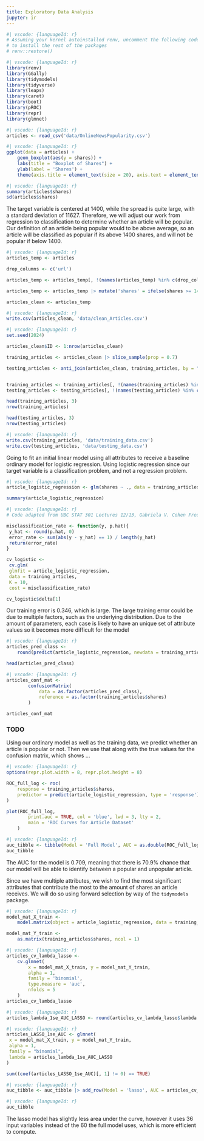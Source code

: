 ```yaml
---
title: Exploratory Data Analysis
jupyter: ir
---
```


```r
#| vscode: {languageId: r}
# Assuming your kernel autoinstalled renv, uncomment the following code
# to install the rest of the packages
# renv::restore()
```

```r
#| vscode: {languageId: r}
library(renv)
library(GGally)
library(tidymodels)
library(tidyverse)
library(leaps)
library(caret)
library(boot)
library(pROC)
library(repr)
library(glmnet)
```

```r
#| vscode: {languageId: r}
articles <- read_csv('data/OnlineNewsPopularity.csv')
```



```r
#| vscode: {languageId: r}
ggplot(data = articles) +
    geom_boxplot(aes(y = shares)) +
    labs(title = "Boxplot of Shares") +
    ylab(label = 'Shares') +
    theme(axis.title = element_text(size = 20), axis.text = element_text(size = 15), title = element_text(size = 25))
```

```r
#| vscode: {languageId: r}
summary(articles$shares)
sd(articles$shares)
```

The target variable is centered at 1400, while the spread is quite large, with a standard deviation of 11627. Therefore, we will adjust our work from regression to classification to determine whether an article will be popular. Our definition of an article being popular would to be above average, so an article will be classified as popular if its above 1400 shares, and will not be popular if below 1400.

```r
#| vscode: {languageId: r}
articles_temp <- articles

drop_columns <- c('url')

articles_temp <- articles_temp[, !(names(articles_temp) %in% c(drop_columns))]#, one_hot_columns))]

articles_temp <- articles_temp |> mutate('shares' = ifelse(shares >= 1400, 1 , 0))

articles_clean <- articles_temp
```

```r
#| vscode: {languageId: r}
write.csv(articles_clean, 'data/clean_Articles.csv')
```


```r
#| vscode: {languageId: r}
set.seed(2024)

articles_clean$ID <- 1:nrow(articles_clean)

training_articles <- articles_clean |> slice_sample(prop = 0.7)

testing_articles <- anti_join(articles_clean, training_articles, by = "ID")


training_articles <- training_articles[, !(names(training_articles) %in% c('ID'))]
testing_articles <- testing_articles[, !(names(testing_articles) %in% c('ID'))]

head(training_articles, 3)
nrow(training_articles)

head(testing_articles, 3)
nrow(testing_articles)
```

```r
#| vscode: {languageId: r}
write.csv(training_articles, 'data/training_data.csv')
write.csv(testing_articles, 'data/testing_data.csv')
```

Going to fit an initial linear model using all attributes to receive a baseline ordinary model for logistic regression. Using logistic regression since our target variable is a classification problem, and not a regression problem.

```r
#| vscode: {languageId: r}
article_logistic_regression <- glm(shares ~ ., data = training_articles, family = binomial)

summary(article_logistic_regression)
```

```r
#| vscode: {languageId: r}
# Code adapted from UBC STAT 301 Lectures 12/13, Gabriela V. Cohen Freue 2022

misclassification_rate <- function(y, p.hat){
 y_hat <- round(p.hat, 0)
 error_rate <- sum(abs(y - y_hat) == 1) / length(y_hat)
 return(error_rate)
}

cv_logistic <-
 cv.glm(
 glmfit = article_logistic_regression,
 data = training_articles,
 K = 10,
 cost = misclassification_rate)

cv_logistic$delta[1]
```

Our training error is 0.346, which is large. The large training error could be due to multiple factors, such as the underlying distribution. Due to the amount of parameters, each case is likely to have an unique set of attribute values so it becomes more difficult for the model

```r
#| vscode: {languageId: r}
articles_pred_class <- 
    round(predict(article_logistic_regression, newdata = training_articles, type = 'response'), 0)

head(articles_pred_class)
```

```r
#| vscode: {languageId: r}
articles_conf_mat <- 
        confusionMatrix(
            data = as.factor(articles_pred_class),
            reference = as.factor(training_articles$shares)
        )

articles_conf_mat
```

### TODO
Using our ordinary model as well as the training data, we predict whether an article is popular or not. Then we use that along with the true values for the confusion matrix, which shows ...

```r
#| vscode: {languageId: r}
options(repr.plot.width = 8, repr.plot.height = 8)

ROC_full_log <- roc(
    response = training_articles$shares,
    predictor = predict(article_logistic_regression, type = 'response')
)

plot(ROC_full_log,
        print.auc = TRUE, col = 'blue', lwd = 3, lty = 2,
        main = 'ROC Curves for Article Dataset'
    )
```

```r
#| vscode: {languageId: r}
auc_tibble <- tibble(Model = 'Full Model', AUC = as.double(ROC_full_log$auc))
auc_tibble
```

The AUC for the model is 0.709, meaning that there is 70.9% chance that our model will be able to identify between a popular and unpopular article.

Since we have multiple attributes, we wish to find the most significant attributes that contribute the most to the amount of shares an article receives. We will do so using forward selection by way of the `tidymodels` package.

```r
#| vscode: {languageId: r}
model_mat_X_train <-
    model.matrix(object = article_logistic_regression, data = training_articles)[, -1]

model_mat_Y_train <-
    as.matrix(training_articles$shares, ncol = 1)
```

```r
#| vscode: {languageId: r}
articles_cv_lambda_lasso <- 
    cv.glmnet(
        x = model_mat_X_train, y = model_mat_Y_train,
        alpha = 1,
        family = 'binomial',
        type.measure = 'auc',
        nfolds = 5
    )
articles_cv_lambda_lasso
```

```r
#| vscode: {languageId: r}
articles_lambda_1se_AUC_LASSO <- round(articles_cv_lambda_lasso$lambda.1se, 4)
```

```r
#| vscode: {languageId: r}
articles_LASSO_1se_AUC <- glmnet(
 x = model_mat_X_train, y = model_mat_Y_train,
 alpha = 1,
 family = "binomial",
 lambda = articles_lambda_1se_AUC_LASSO
)

sum((coef(articles_LASSO_1se_AUC)[, 1] != 0) == TRUE)
```

```r
#| vscode: {languageId: r}
auc_tibble <- auc_tibble |> add_row(Model = 'lasso', AUC = articles_cv_lambda_lasso$cvm[articles_cv_lambda_lasso$index["1se",]])
```

```r
#| vscode: {languageId: r}
auc_tibble
```

The lasso model has slightly less area under the curve, however it uses 36 input variables instead of the 60 the full model uses, which is more efficient to compute.

